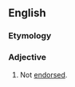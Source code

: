 ==English==

===Etymology===
{{prefix|en|un|endorsed}}

===Adjective===
{{en-adj|-}}

# Not [[endorsed]].